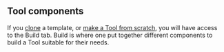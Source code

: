 ## Tool components
If you [clone](/tool/introduction#clone-a-template-create-a-copy-of-a-tool-in-your-account) 
a template, or [make a Tool from scratch](/tool/create-a-tool), you will have access to the 
Build tab. Build is where one put together different components to build a Tool suitable for
their needs.